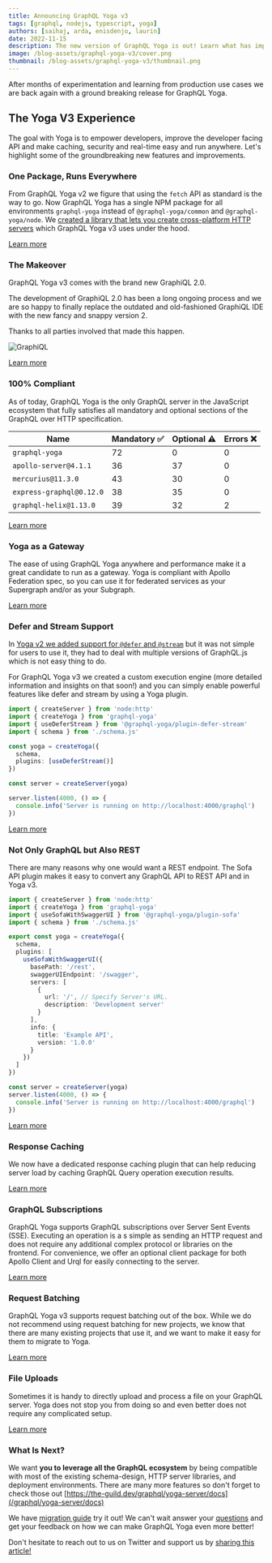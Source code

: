 ```yaml
---
title: Announcing GraphQL Yoga v3
tags: [graphql, nodejs, typescript, yoga]
authors: [saihaj, arda, enisdenjo, laurin]
date: 2022-11-15
description: The new version of GraphQL Yoga is out! Learn what has improved and what is new!
image: /blog-assets/graphql-yoga-v3/cover.png
thumbnail: /blog-assets/graphql-yoga-v3/thumbnail.png
---
```


After months of experimentation and learning from production use cases we are back again with a
ground breaking release for GraphQL Yoga.

## The Yoga V3 Experience

The goal with Yoga is to empower developers, improve the developer facing API and make caching,
security and real-time easy and run anywhere. Let's highlight some of the groundbreaking new
features and improvements.

### One Package, Runs Everywhere

From GraphQL Yoga v2 we figure that using the `fetch` API as standard is the way to go. Now GraphQL
Yoga has a single NPM package for all environments `graphql-yoga` instead of `@graphql-yoga/common`
and `@graphql-yoga/node`. We
[created a library that lets you create cross-platform HTTP servers](/blog/fetch-for-servers) which
GraphQL Yoga v3 uses under the hood.

[Learn more](/graphql/yoga-server/docs)

### The Makeover

GraphQL Yoga v3 comes with the brand new GraphiQL 2.0.

The development of GraphiQL 2.0 has been a long ongoing process and we are so happy to finally
replace the outdated and old-fashioned GraphiQL IDE with the new fancy and snappy version 2.

Thanks to all parties involved that made this happen.

![GraphiQL](https://raw.githubusercontent.com/graphql/graphiql/main/packages/graphiql/resources/graphiql.png)

[Learn more](/graphql/yoga-server/docs/features/graphiql)

### 100% Compliant

As of today, GraphQL Yoga is the only GraphQL server in the JavaScript ecosystem that fully
satisfies all mandatory and optional sections of the GraphQL over HTTP specification.

| Name                     | Mandatory ✅ | Optional ⚠️ | Errors ❌ |
| ------------------------ | ------------ | ----------- | --------- |
| `graphql-yoga`           | 72           | 0           | 0         |
| `apollo-server@4.1.1`    | 36           | 37          | 0         |
| `mercurius@11.3.0`       | 43           | 30          | 0         |
| `express-graphql@0.12.0` | 38           | 35          | 0         |
| `graphql-helix@1.13.0`   | 39           | 32          | 2         |

[Learn more](https://github.com/graphql/graphql-http/tree/master/implementations/graphql-yoga)

### Yoga as a Gateway

The ease of using GraphQL Yoga anywhere and performance make it a great candidate to run as a
gateway. Yoga is compliant with Apollo Federation spec, so you can use it for federated services as
your Supergraph and/or as your Subgraph.

[Learn more](/graphql/yoga-server/docs/features/apollo-federation)

### Defer and Stream Support

In
[Yoga v2 we added support for `@defer` and `@stream`](/blog/announcing-graphql-yoga-v2#graphql-features-from-the-future)
but it was not simple for users to use it, they had to deal with multiple versions of GraphQL.js
which is not easy thing to do.

For GraphQL Yoga v3 we created a custom execution engine (more detailed information and insights on
that soon!) and you can simply enable powerful features like defer and stream by using a Yoga
plugin.

```ts
import { createServer } from 'node:http'
import { createYoga } from 'graphql-yoga'
import { useDeferStream } from '@graphql-yoga/plugin-defer-stream'
import { schema } from './schema.js'

const yoga = createYoga({
  schema,
  plugins: [useDeferStream()]
})

const server = createServer(yoga)

server.listen(4000, () => {
  console.info('Server is running on http://localhost:4000/graphql')
})
```

[Learn more](/graphql/yoga-server/docs/features/defer-stream)

### Not Only GraphQL but Also REST

There are many reasons why one would want a REST endpoint. The Sofa API plugin makes it easy to
convert any GraphQL API to REST API and in Yoga v3.

```ts
import { createServer } from 'node:http'
import { createYoga } from 'graphql-yoga'
import { useSofaWithSwaggerUI } from '@graphql-yoga/plugin-sofa'
import { schema } from './schema.js'

export const yoga = createYoga({
  schema,
  plugins: [
    useSofaWithSwaggerUI({
      basePath: '/rest',
      swaggerUIEndpoint: '/swagger',
      servers: [
        {
          url: '/', // Specify Server's URL.
          description: 'Development server'
        }
      ],
      info: {
        title: 'Example API',
        version: '1.0.0'
      }
    })
  ]
})

const server = createServer(yoga)
server.listen(4000, () => {
  console.info('Server is running on http://localhost:4000/graphql')
})
```

[Learn more](/graphql/yoga-server/docs/features/sofa-api)

### Response Caching

We now have a dedicated response caching plugin that can help reducing server load by caching
GraphQL Query operation execution results.

[Learn more](/graphql/yoga-server/docs/features/response-caching)

### GraphQL Subscriptions

GraphQL Yoga supports GraphQL subscriptions over Server Sent Events (SSE). Executing an operation is
a s simple as sending an HTTP request and does not require any additional complex protocol or
libraries on the frontend. For convenience, we offer an optional client package for both Apollo
Client and Urql for easily connecting to the server.

[Learn more](/graphql/yoga-server/docs/features/subscriptions)

### Request Batching

GraphQL Yoga v3 supports request batching out of the box. While we do not recommend using request
batching for new projects, we know that there are many existing projects that use it, and we want to
make it easy for them to migrate to Yoga.

[Learn more](/graphql/yoga-server/docs/features/request-batching)

### File Uploads

Sometimes it is handy to directly upload and process a file on your GraphQL server. Yoga does not
stop you from doing so and even better does not require any complicated setup.

[Learn more](/graphql/yoga-server/docs/features/file-uploads)

### What Is Next?

We want **you to leverage all the GraphQL ecosystem** by being compatible with most of the existing
schema-design, HTTP server libraries, and deployment environments. There are many more features so
don't forget to check those out
[https://the-guild.dev/graphql/yoga-server/docs](/graphql/yoga-server/docs)

We have [migration guide](/graphql/yoga-server/v3/migration/migration-from-yoga-v2) try it out! We
can't wait answer your [questions](https://github.com/dotansimha/graphql-yoga/discussions) and get
your feedback on how we can make GraphQL Yoga even more better!

Don't hesitate to reach out to us on Twitter and support us by
[sharing this article!](https://twitter.com/intent/tweet?text=Check%20out%20GraphQL%20Yoga%20v3%20by%20%40TheGuildDev%20-%20http%3A//the-guild.dev/blog/graphql-yoga-v3%0A)
